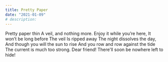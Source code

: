 ```yaml
---
title: Pretty Paper
date: "2021-01-09"
# description: 
---
```


<Box>
Pretty paper thin  
A veil, and nothing more.   
Enjoy it while you’re here,  
It won’t be long before  
The veil Is ripped away  
The night dissolves the day,  
And though you will the sun to rise  
And you row and row against the tide  
The current is much too strong.  
Dear friend!  There'll soon be nowhere left to hide!  
</Box>